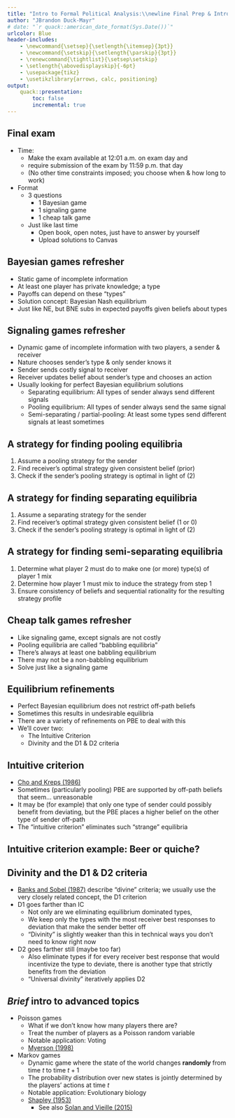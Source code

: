 ```yaml
---
title: "Intro to Formal Political Analysis:\\newline Final Prep & Intro to Advanced Topics"
author: "JBrandon Duck-Mayr"
# date: "`r quack::american_date_format(Sys.Date())`"
urlcolor: Blue
header-includes:
    - \newcommand{\setsep}{\setlength{\itemsep}{3pt}}
    - \newcommand{\setskip}{\setlength{\parskip}{3pt}}
    - \renewcommand{\tightlist}{\setsep\setskip}
    - \setlength{\abovedisplayskip}{-6pt}
    - \usepackage{tikz}
    - \usetikzlibrary{arrows, calc, positioning}
output:
    quack::presentation:
        toc: false
        incremental: true
---
```


## Final exam

- Time:
  + Make the exam available at 12:01 a.m. on exam day and
  + require submission of the exam by 11:59 p.m. that day
  + (No other time constraints imposed; you choose when & how long to work)
- Format
  + 3 questions
    * 1 Bayesian game
    * 1 signaling game
    * 1 cheap talk game
  + Just like last time
    * Open book, open notes, just have to answer by yourself
    * Upload solutions to Canvas

## Bayesian games refresher

- Static game of incomplete information
- At least one player has private knowledge; a type
- Payoffs can depend on these "types"
- Solution concept: Bayesian Nash equilibrium
- Just like NE, but BNE subs in expected payoffs given beliefs about types

## Signaling games refresher

- Dynamic game of incomplete information with two players, a sender & receiver
- Nature chooses sender's type & only sender knows it
- Sender sends costly signal to receiver
- Receiver updates belief about sender's type and chooses an action
- Usually looking for perfect Bayesian equilibrium solutions
  + Separating equilibrium: All types of sender always send different signals
  + Pooling equilibrium: All types of sender always send the same signal
  + Semi-separating / partial-pooling: At least some types send different signals at least sometimes

## A strategy for finding pooling equilibria

1. Assume a pooling strategy for the sender
1. Find receiver's optimal strategy given consistent belief (prior)
1. Check if the sender's pooling strategy is optimal in light of (2)

## A strategy for finding separating equilibria

1. Assume a separating strategy for the sender
1. Find receiver's optimal strategy given consistent belief (1 or 0)
1. Check if the sender's pooling strategy is optimal in light of (2)

## A strategy for finding semi-separating equilibria

1. Determine what player 2 must do to make one (or more) type(s) of player 1 mix
2. Determine how player 1 must mix to induce the strategy from step 1
3. Ensure consistency of beliefs and sequential rationality for the resulting strategy profile

## Cheap talk games refresher

- Like signaling game, except signals are not costly
- Pooling equilibria are called "babbling equilibria"
- There's always at least one babbling equilibrium
- There may not be a non-babbling equilibrium
- Solve just like a signaling game

## Equilibrium refinements

- Perfect Bayesian equilibrium does not restrict off-path beliefs
- Sometimes this results in undesirable equilibria
- There are a variety of refinements on PBE to deal with this
- We'll cover two:
  + The Intuitive Criterion
  + Divinity and the D1 & D2 criteria

## Intuitive criterion

- [Cho and Kreps (1986)](https://doi.org/10.2307/1885060)
- Sometimes (particularly pooling) PBE are supported by off-path beliefs that seem... unreasonable
- It may be (for example) that only one type of sender could possibly benefit from deviating, but the PBE places a higher belief on the other type of sender off-path
- The "intuitive criterion" eliminates such "strange" equilibria

## Intuitive criterion example: Beer or quiche?

\only<1, 5, 8, 12>{
\begin{figure}
\centering
\begin{tikzpicture}[font=\footnotesize]
\draw (0,2) -- (0,-2);
\node at (0,0) {$\bullet$};
\node[right] at (0,0) {Nature};
\node[right] at (0,1) {$W$ with $0.1$};
\node[right] at (0,-1) {$S$ with $0.9$};
\draw (-3,2) -- (3,2);
\draw (-3,-2) -- (3,-2);
\node at (0,2) {$\bullet$};
\node at (0,-2) {$\bullet$};
\node[above] at (-1.5,2) {$B$};
\node[above] at (1.5,2) {$Q$};
\node[below] at (-1.5,-2) {$B$};
\node[below] at (1.5,-2) {$Q$};
\node at (-3,2) {$\bullet$};
\node at (-3,-2) {$\bullet$};
\node at (3,2) {$\bullet$};
\node at (3,-2) {$\bullet$};
\node[left] at (-3,0) {Player 2};
\node[right] at (3,0) {Player 2};
\draw[dashed] (-3,2) -- (-3,-2);
\draw[dashed] (3,2) -- (3,-2);
\draw (-4,1)-- (-3,2) -- (-4,3);
\draw (-4,-1)-- (-3,-2) -- (-4,-3);
\draw (4,1)-- (3,2) -- (4,3);
\draw (4,-1)-- (3,-2) -- (4,-3);
\node[left] at (-3.5, 2.5) {$D$};
\node[left] at (-3.5, 1.5) {$N$};
\node[left] at (-3.5, -2.5) {$N$};
\node[left] at (-3.5, -1.5) {$D$};
\node[right] at (3.5, 2.5) {$D$};
\node[right] at (3.5, 1.5) {$N$};
\node[right] at (3.5, -2.5) {$N$};
\node[right] at (3.5, -1.5) {$D$};
\node[left] at (-4,3) {0, 2};
\node[left] at (-4,1) {2, 1};
\node[right] at (4,3) {1, 2};
\node[right] at (4,1) {3, 1};
\node[left] at (-4,-3) {3, 1};
\node[left] at (-4,-1) {1, 0};
\node[right] at (4,-3) {2, 1};
\node[right] at (4,-1) {0, 0};
\node[above] at (0,2) {Player 1};
\node[below] at (0,-2) {Player 1};
\node[above] at (-2.5,2) {$\mu_{BW}$};
\node[above] at (-2.3,-2) {$1-\mu_{BW}$};
\node[above] at (2.5,2) {$\mu_{QW}$};
\node[above] at (2.3,-2) {$1-\mu_{QW}$};
\end{tikzpicture}
\end{figure}
}

\only<2-4, 6>{
\begin{itemize}
\tightlist
\item<2-> The PBE are
    \begin{itemize}
    \tightlist
    \item<2-> ($BB, ND$) with $\mu_{BW}=0.1$ and $\mu_{QW}\geq \frac{1}{2}$
    \item<2-> ($QQ, DN$) with $\mu_{BW}\geq \frac{1}{2}$ and $\mu_{QW}=0.1$
    \end{itemize}
\item<3-> The ($QQ, DN$) PBE may seem\dots\ odd; player 2 must believe player 1 is probably a weak type if they see them drinking beer
\item<4-> However, at most, a weak type could get 2 from drinking beer, less than the equilibrium payoff of 3
\item<6-> So we say drinking beer is \textbf{equilibrium dominated} for weak types
\end{itemize}
}

\only<7, 9-11>{
\begin{itemize}
\item<7-> At the same time, a strong type could get 3 from drinking beer \textit{if player 2 believed they were a strong type}, greater than the equilibrium payoff of 2
\item<9-> An equilibrium fails the Intuitive Criterion if there is a signal $m$ for which
    \begin{itemize}
    \tightlist
    \item<10-> $m$ is equilibrium dominated for at least one type of sender, and
    \item<11-> at least one type of sender would be strictly better off playing $m$ if the receiver assigned probability 0 to types for whom $m$ is equilibrium dominated
    \end{itemize}
\end{itemize}
}

## Divinity and the D1 & D2 criteria

- [Banks and Sobel (1987)](https://doi.org/10.2307/1913604) describe "divine" criteria; we usually use the very closely related concept, the D1 criterion
- D1 goes farther than IC
  + Not only are we eliminating equilibrium dominated types,
  + We keep only the types with the most receiver best responses to deviation that make the sender better off
  + "Divinity" is slightly weaker than this in technical ways you don't need to know right now
- D2 goes farther still (maybe too far)
  + Also eliminate types if for every receiver best response that would incentivize the type to deviate, there is another type that strictly benefits from the deviation
  + "Universal divinity" iteratively applies D2

## *Brief* intro to advanced topics

- Poisson games
  + What if we don't know how many players there are?
  + Treat the number of players as a Poisson random variable
  + Notable application: Voting
  + [Myerson (1998)](https://doi.org/10.1007/s001820050079)
- Markov games
  + Dynamic game where the state of the world changes **randomly** from time $t$ to time $t+1$
  + The probability distribution over new states is jointly determined by the players' actions at time $t$
  + Notable application: Evolutionary biology
  + [Shapley (1953)](https://doi.org/10.1073/pnas.39.10.1095)
    * See also [Solan and Vieille (2015)](https://doi.org/10.1073/pnas.1513508112)
